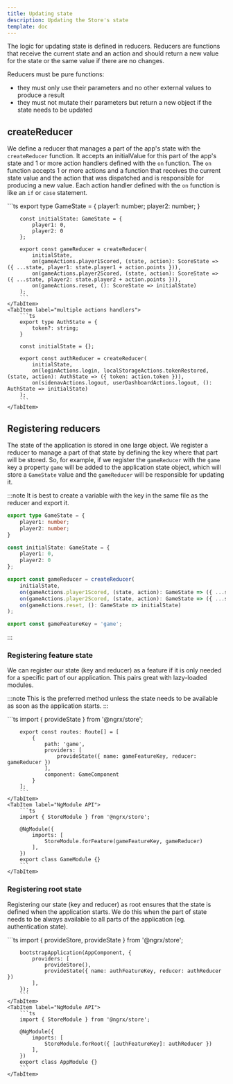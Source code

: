 ```yaml
---
title: Updating state
description: Updating the Store's state
template: doc
---
```


The logic for updating state is defined in reducers. Reducers are functions that receive the current state and an action and should return a new value for the state or the same value if there are no changes.

Reducers must be pure functions:
- they must only use their parameters and no other external values to produce a result
- they must not mutate their parameters but return a new object if the state needs to be updated

## createReducer

We define a reducer that manages a part of the app's state with the `createReducer` function. It accepts an initialValue for this part of the app's state and 1 or more action handlers defined with the `on` function. The `on` function accepts 1 or more actions and a function that receives the current state value and the action that was dispatched and is responsible for producing a new value. Each action handler defined with the `on` function is like an `if` or `case` statement.

<Tabs>
    <TabItem label="basic example">
        ```ts
        export type GameState = {
            player1: number;
            player2: number;
        }
        
        const initialState: GameState = {
            player1: 0,
            player2: 0
        };
        
        export const gameReducer = createReducer(
            initialState,
            on(gameActions.player1Scored, (state, action): ScoreState => ({ ...state, player1: state.player1 + action.points })),
            on(gameActions.player2Scored, (state, action): ScoreState => ({ ...state, player2: state.player2 + action.points })),
            on(gameActions.reset, (): ScoreState => initialState)
        );
        ```
    </TabItem>
    <TabItem label="multiple actions handlers">
        ```ts
        export type AuthState = {
            token?: string;
        }

        const initialState = {};

        export const authReducer = createReducer(
            initialState,
            on(loginActions.login, localStorageActions.tokenRestored, (state, action): AuthState => ({ token: action.token })),
            on(sidenavActions.logout, userDashboardActions.logout, (): AuthState => initialState)
        );
        ```
    </TabItem>
</Tabs>

## Registering reducers

The state of the application is stored in one large object. We register a reducer to manage a part of that state by defining the key where that part will be stored. So, for example, if we register the `gameReducer` with the `game` key a property `game` will be added to the application state object, which will store a `GameState` value and the `gameReducer` will be responsible for updating it.

:::note
It is best to create a variable with the key in the same file as the reducer and export it.

```ts
export type GameState = {
    player1: number;
    player2: number;
}

const initialState: GameState = {
    player1: 0,
    player2: 0
};

export const gameReducer = createReducer(
    initialState,
    on(gameActions.player1Scored, (state, action): GameState => ({ ...state, player1: state.player1 + action.points })),
    on(gameActions.player2Scored, (state, action): GameState => ({ ...state, player2: state.player2 + action.points })),
    on(gameActions.reset, (): GameState => initialState)
);

export const gameFeatureKey = 'game';
```
:::

### Registering feature state

We can register our state (key and reducer) as a feature if it is only needed for a specific part of our application. This pairs great with lazy-loaded modules.

:::note
This is the preferred method unless the state needs to be available as soon as the application starts.
:::

<Tabs>
    <TabItem label="Standalone API">
        ```ts
        import { provideState } from '@ngrx/store';

        export const routes: Route[] = [
            {
                path: 'game',
                providers: [
                    provideState({ name: gameFeatureKey, reducer: gameReducer })
                ],
                component: GameComponent
            }
        ];
        ```
    </TabItem>
    <TabItem label="NgModule API">
        ```ts
        import { StoreModule } from '@ngrx/store';
        
        @NgModule({
            imports: [
                StoreModule.forFeature(gameFeatureKey, gameReducer)
            ],
        })
        export class GameModule {}
        ```
    </TabItem>
</Tabs>

### Registering root state

Registering our state (key and reducer) as root ensures that the state is defined when the application starts. We do this when the part of state needs to be always available to all parts of the application (eg. authentication state).

<Tabs>
    <TabItem label="Standalone API">
        ```ts
        import { provideStore, provideState } from '@ngrx/store';

        bootstrapApplication(AppComponent, {
            providers: [
                provideStore(),
                provideState({ name: authFeatureKey, reducer: authReducer })
            ],
        });
        ```
    </TabItem>
    <TabItem label="NgModule API">
        ```ts
        import { StoreModule } from '@ngrx/store';

        @NgModule({
            imports: [
                StoreModule.forRoot({ [authFeatureKey]: authReducer })
            ],
        })
        export class AppModule {}
        ```
    </TabItem>
</Tabs>